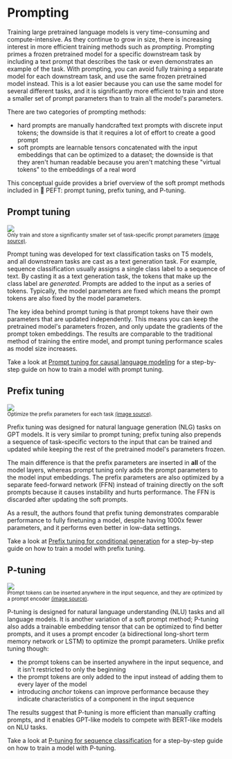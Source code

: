 # Prompting

Training large pretrained language models is very time-consuming and compute-intensive. As they continue to grow in size, there is increasing interest in more efficient training methods such as *prompting*. Prompting primes a frozen pretrained model for a specific downstream task by including a text prompt that describes the task or even demonstrates an example of the task. With prompting, you can avoid fully training a separate model for each downstream task, and use the same frozen pretrained model instead. This is a lot easier because you can use the same model for several different tasks, and it is significantly more efficient to train and store a smaller set of prompt parameters than to train all the model's parameters.

There are two categories of prompting methods:

- hard prompts are manually handcrafted text prompts with discrete input tokens; the downside is that it requires a lot of effort to create a good prompt
- soft prompts are learnable tensors concatenated with the input embeddings that can be optimized to a dataset; the downside is that they aren't human readable because you aren't matching these "virtual tokens" to the embeddings of a real word

This conceptual guide provides a brief overview of the soft prompt methods included in 🤗 PEFT: prompt tuning, prefix tuning, and P-tuning.

## Prompt tuning

<div class="flex justify-center">
    <img src="https://huggingface.co/datasets/huggingface/documentation-images/resolve/main/peft/prompt-tuning.png"/>
</div>
<small>Only train and store a significantly smaller set of task-specific prompt parameters <a href="https://arxiv.org/abs/2104.08691">(image source)</a>.</small>

Prompt tuning was developed for text classification tasks on T5 models, and all downstream tasks are cast as a text generation task. For example, sequence classification usually assigns a single class label to a sequence of text. By casting it as a text generation task, the tokens that make up the class label are *generated*. Prompts are added to the input as a series of tokens. Typically, the model parameters are fixed which means the prompt tokens are also fixed by the model parameters.

The key idea behind prompt tuning is that prompt tokens have their own parameters that are updated independently. This means you can keep the pretrained model's parameters frozen, and only update the gradients of the prompt token embeddings. The results are comparable to the traditional method of training the entire model, and prompt tuning performance scales as model size increases.

Take a look at [Prompt tuning for causal language modeling](../task_guides/clm-prompt-tuning) for a step-by-step guide on how to train a model with prompt tuning.

## Prefix tuning

<div class="flex justify-center">
    <img src="https://huggingface.co/datasets/huggingface/documentation-images/resolve/main/peft/prefix-tuning.png"/>
</div>
<small>Optimize the prefix parameters for each task <a href="https://arxiv.org/abs/2101.00190">(image source)</a>.</small>

Prefix tuning was designed for natural language generation (NLG) tasks on GPT models. It is very similar to prompt tuning; prefix tuning also prepends a sequence of task-specific vectors to the input that can be trained and updated while keeping the rest of the pretrained model's parameters frozen. 

The main difference is that the prefix parameters are inserted in **all** of the model layers, whereas prompt tuning only adds the prompt parameters to the model input embeddings. The prefix parameters are also optimized by a separate feed-forward network (FFN) instead of training directly on the soft prompts because it causes instability and hurts performance. The FFN is discarded after updating the soft prompts.

As a result, the authors found that prefix tuning demonstrates comparable performance to fully finetuning a model, despite having 1000x fewer parameters, and it performs even better in low-data settings.

Take a look at [Prefix tuning for conditional generation](../task_guides/seq2seq-prefix-tuning) for a step-by-step guide on how to train a model with prefix tuning.

## P-tuning

<div class="flex justify-center">
    <img src="https://huggingface.co/datasets/huggingface/documentation-images/resolve/main/peft/p-tuning.png"/>
</div>
<small>Prompt tokens can be inserted anywhere in the input sequence, and they are optimized by a prompt encoder <a href="https://arxiv.org/abs/2103.10385">(image source)</a>.</small>

P-tuning is designed for natural language understanding (NLU) tasks and all language models. 
It is another variation of a soft prompt method; P-tuning also adds a trainable embedding tensor that can be optimized to find better prompts, and it uses a prompt encoder (a bidirectional long-short term memory network or LSTM) to optimize the prompt parameters. Unlike prefix tuning though:

- the prompt tokens can be inserted anywhere in the input sequence, and it isn't restricted to only the beginning
- the prompt tokens are only added to the input instead of adding them to every layer of the model
- introducing *anchor* tokens can improve performance because they indicate characteristics of a component in the input sequence

The results suggest that P-tuning is more efficient than manually crafting prompts, and it enables GPT-like models to compete with BERT-like models on NLU tasks.

Take a look at [P-tuning for sequence classification](../task_guides/ptuning-seq-classification) for a step-by-step guide on how to train a model with P-tuning.